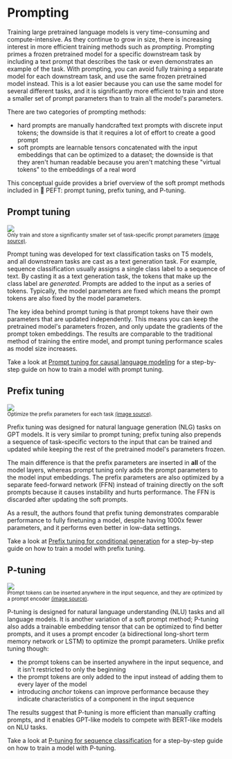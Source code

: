 # Prompting

Training large pretrained language models is very time-consuming and compute-intensive. As they continue to grow in size, there is increasing interest in more efficient training methods such as *prompting*. Prompting primes a frozen pretrained model for a specific downstream task by including a text prompt that describes the task or even demonstrates an example of the task. With prompting, you can avoid fully training a separate model for each downstream task, and use the same frozen pretrained model instead. This is a lot easier because you can use the same model for several different tasks, and it is significantly more efficient to train and store a smaller set of prompt parameters than to train all the model's parameters.

There are two categories of prompting methods:

- hard prompts are manually handcrafted text prompts with discrete input tokens; the downside is that it requires a lot of effort to create a good prompt
- soft prompts are learnable tensors concatenated with the input embeddings that can be optimized to a dataset; the downside is that they aren't human readable because you aren't matching these "virtual tokens" to the embeddings of a real word

This conceptual guide provides a brief overview of the soft prompt methods included in 🤗 PEFT: prompt tuning, prefix tuning, and P-tuning.

## Prompt tuning

<div class="flex justify-center">
    <img src="https://huggingface.co/datasets/huggingface/documentation-images/resolve/main/peft/prompt-tuning.png"/>
</div>
<small>Only train and store a significantly smaller set of task-specific prompt parameters <a href="https://arxiv.org/abs/2104.08691">(image source)</a>.</small>

Prompt tuning was developed for text classification tasks on T5 models, and all downstream tasks are cast as a text generation task. For example, sequence classification usually assigns a single class label to a sequence of text. By casting it as a text generation task, the tokens that make up the class label are *generated*. Prompts are added to the input as a series of tokens. Typically, the model parameters are fixed which means the prompt tokens are also fixed by the model parameters.

The key idea behind prompt tuning is that prompt tokens have their own parameters that are updated independently. This means you can keep the pretrained model's parameters frozen, and only update the gradients of the prompt token embeddings. The results are comparable to the traditional method of training the entire model, and prompt tuning performance scales as model size increases.

Take a look at [Prompt tuning for causal language modeling](../task_guides/clm-prompt-tuning) for a step-by-step guide on how to train a model with prompt tuning.

## Prefix tuning

<div class="flex justify-center">
    <img src="https://huggingface.co/datasets/huggingface/documentation-images/resolve/main/peft/prefix-tuning.png"/>
</div>
<small>Optimize the prefix parameters for each task <a href="https://arxiv.org/abs/2101.00190">(image source)</a>.</small>

Prefix tuning was designed for natural language generation (NLG) tasks on GPT models. It is very similar to prompt tuning; prefix tuning also prepends a sequence of task-specific vectors to the input that can be trained and updated while keeping the rest of the pretrained model's parameters frozen. 

The main difference is that the prefix parameters are inserted in **all** of the model layers, whereas prompt tuning only adds the prompt parameters to the model input embeddings. The prefix parameters are also optimized by a separate feed-forward network (FFN) instead of training directly on the soft prompts because it causes instability and hurts performance. The FFN is discarded after updating the soft prompts.

As a result, the authors found that prefix tuning demonstrates comparable performance to fully finetuning a model, despite having 1000x fewer parameters, and it performs even better in low-data settings.

Take a look at [Prefix tuning for conditional generation](../task_guides/seq2seq-prefix-tuning) for a step-by-step guide on how to train a model with prefix tuning.

## P-tuning

<div class="flex justify-center">
    <img src="https://huggingface.co/datasets/huggingface/documentation-images/resolve/main/peft/p-tuning.png"/>
</div>
<small>Prompt tokens can be inserted anywhere in the input sequence, and they are optimized by a prompt encoder <a href="https://arxiv.org/abs/2103.10385">(image source)</a>.</small>

P-tuning is designed for natural language understanding (NLU) tasks and all language models. 
It is another variation of a soft prompt method; P-tuning also adds a trainable embedding tensor that can be optimized to find better prompts, and it uses a prompt encoder (a bidirectional long-short term memory network or LSTM) to optimize the prompt parameters. Unlike prefix tuning though:

- the prompt tokens can be inserted anywhere in the input sequence, and it isn't restricted to only the beginning
- the prompt tokens are only added to the input instead of adding them to every layer of the model
- introducing *anchor* tokens can improve performance because they indicate characteristics of a component in the input sequence

The results suggest that P-tuning is more efficient than manually crafting prompts, and it enables GPT-like models to compete with BERT-like models on NLU tasks.

Take a look at [P-tuning for sequence classification](../task_guides/ptuning-seq-classification) for a step-by-step guide on how to train a model with P-tuning.